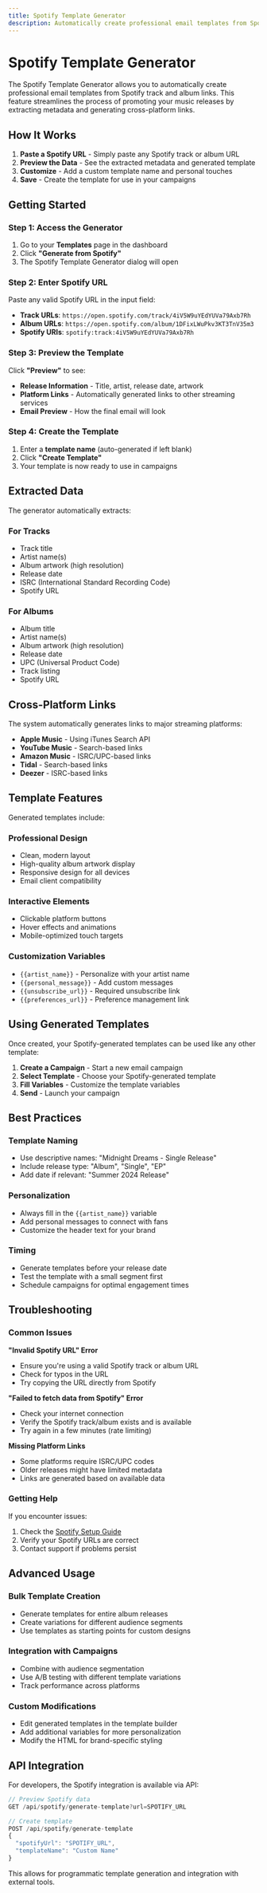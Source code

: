 ```yaml
---
title: Spotify Template Generator
description: Automatically create professional email templates from Spotify track and album links
---
```


# Spotify Template Generator

The Spotify Template Generator allows you to automatically create professional email templates from Spotify track and album links. This feature streamlines the process of promoting your music releases by extracting metadata and generating cross-platform links.

## How It Works

1. **Paste a Spotify URL** - Simply paste any Spotify track or album URL
2. **Preview the Data** - See the extracted metadata and generated template
3. **Customize** - Add a custom template name and personal touches
4. **Save** - Create the template for use in your campaigns

## Getting Started

### Step 1: Access the Generator

1. Go to your **Templates** page in the dashboard
2. Click **"Generate from Spotify"**
3. The Spotify Template Generator dialog will open

### Step 2: Enter Spotify URL

Paste any valid Spotify URL in the input field:

- **Track URLs**: `https://open.spotify.com/track/4iV5W9uYEdYUVa79Axb7Rh`
- **Album URLs**: `https://open.spotify.com/album/1DFixLWuPkv3KT3TnV35m3`
- **Spotify URIs**: `spotify:track:4iV5W9uYEdYUVa79Axb7Rh`

### Step 3: Preview the Template

Click **"Preview"** to see:

- **Release Information** - Title, artist, release date, artwork
- **Platform Links** - Automatically generated links to other streaming services
- **Email Preview** - How the final email will look

### Step 4: Create the Template

1. Enter a **template name** (auto-generated if left blank)
2. Click **"Create Template"**
3. Your template is now ready to use in campaigns

## Extracted Data

The generator automatically extracts:

### For Tracks
- Track title
- Artist name(s)
- Album artwork (high resolution)
- Release date
- ISRC (International Standard Recording Code)
- Spotify URL

### For Albums
- Album title
- Artist name(s)
- Album artwork (high resolution)
- Release date
- UPC (Universal Product Code)
- Track listing
- Spotify URL

## Cross-Platform Links

The system automatically generates links to major streaming platforms:

- **Apple Music** - Using iTunes Search API
- **YouTube Music** - Search-based links
- **Amazon Music** - ISRC/UPC-based links
- **Tidal** - Search-based links
- **Deezer** - ISRC-based links

## Template Features

Generated templates include:

### Professional Design
- Clean, modern layout
- High-quality album artwork display
- Responsive design for all devices
- Email client compatibility

### Interactive Elements
- Clickable platform buttons
- Hover effects and animations
- Mobile-optimized touch targets

### Customization Variables
- `{{artist_name}}` - Personalize with your artist name
- `{{personal_message}}` - Add custom messages
- `{{unsubscribe_url}}` - Required unsubscribe link
- `{{preferences_url}}` - Preference management link

## Using Generated Templates

Once created, your Spotify-generated templates can be used like any other template:

1. **Create a Campaign** - Start a new email campaign
2. **Select Template** - Choose your Spotify-generated template
3. **Fill Variables** - Customize the template variables
4. **Send** - Launch your campaign

## Best Practices

### Template Naming
- Use descriptive names: "Midnight Dreams - Single Release"
- Include release type: "Album", "Single", "EP"
- Add date if relevant: "Summer 2024 Release"

### Personalization
- Always fill in the `{{artist_name}}` variable
- Add personal messages to connect with fans
- Customize the header text for your brand

### Timing
- Generate templates before your release date
- Test the template with a small segment first
- Schedule campaigns for optimal engagement times

## Troubleshooting

### Common Issues

**"Invalid Spotify URL" Error**
- Ensure you're using a valid Spotify track or album URL
- Check for typos in the URL
- Try copying the URL directly from Spotify

**"Failed to fetch data from Spotify" Error**
- Check your internet connection
- Verify the Spotify track/album exists and is available
- Try again in a few minutes (rate limiting)

**Missing Platform Links**
- Some platforms require ISRC/UPC codes
- Older releases might have limited metadata
- Links are generated based on available data

### Getting Help

If you encounter issues:

1. Check the [Spotify Setup Guide](/docs/integrations/spotify-setup)
2. Verify your Spotify URLs are correct
3. Contact support if problems persist

## Advanced Usage

### Bulk Template Creation
- Generate templates for entire album releases
- Create variations for different audience segments
- Use templates as starting points for custom designs

### Integration with Campaigns
- Combine with audience segmentation
- Use A/B testing with different template variations
- Track performance across platforms

### Custom Modifications
- Edit generated templates in the template builder
- Add additional variables for more personalization
- Modify the HTML for brand-specific styling

## API Integration

For developers, the Spotify integration is available via API:

```javascript
// Preview Spotify data
GET /api/spotify/generate-template?url=SPOTIFY_URL

// Create template
POST /api/spotify/generate-template
{
  "spotifyUrl": "SPOTIFY_URL",
  "templateName": "Custom Name"
}
```

This allows for programmatic template generation and integration with external tools.